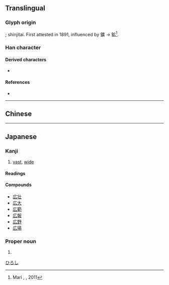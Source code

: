 {{also|廣|广}}
{{character info/new}}
==Translingual==
{{Han simplified forms|廣|広|广}}

===Glyph origin===
{{Han simp|廣|f=黃|t=厶}}; shinjitai. First attested in 1891, influenced by 鑛 → 鉱<ref>Mari {{smallcaps|Yamashita}}, [http://www.kanken.or.jp/project/data/investigation_incentive_award_2010_yamashita.pdf {{lang|ja|「広」の字体について―略字体の出現時期とその要因―}}], 2011</ref>.

===Han character===
{{Han char|rn=53|rad=广|as=02|sn=5|four=00230|canj=II,XII|ids=⿸广厶}}

====Derived characters====
* {{l|mul|[[鉱]], [[拡]], [[砿]], [[昿]], [[絋]], [[𬽷]] (from [[鑛]], [[擴]], [[礦]], [[曠]], [[纊]], [[儣]])}}

====References====
* {{Han ref|kx=0343.081|dkj=09224|dj=0652.180|hdz=20873.021|uh=5E83|ud=24195}}
<references />

----

==Chinese==
{{zh-see|廣|v}}

----

==Japanese==
{{ja-kanji forms|広|廣}}

===Kanji===
{{ja-kanji|grade=2|rs=广02|kyu=廣}}

# [[vast]], [[wide]]

====Readings====
{{ja-readings
|goon=こう<くわう
|kanon=こう<くわう
|kun=ひろ-い, ひろ-まる, ひろ-める, ひろ-がる, ひろ-げる
}}

====Compounds====
* [[広壮]]
* [[広大]]
* [[広範]]
* [[広報]]
* [[広野]]
* [[広場]]

===Proper noun===
{{ja-pos|proper|ひろし}}

# {{given name|male|lang=ja}}

[[Category:Japanese male given names|ひろし]]